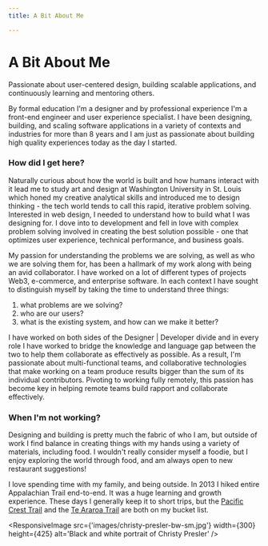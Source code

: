 ```yaml
---
title: A Bit About Me

---
```


<MetaData title='About Me - Christy Presler' />

# A Bit About Me

<Text>Passionate about user-centered design, building scalable applications, and continuously learning and mentoring others.</Text>

By formal education I'm a designer and by professional experience I'm a front-end engineer and user experience specialist. I have been designing, building, and scaling software applications in a variety of contexts and industries for more than 8 years and I am just as passionate about building high quality experiences today as the day I started.

### How did I get here?

Naturally curious about how the world is built and how humans interact with it lead me to study art and design at Washington University in St. Louis which honed my creative analytical skills and introduced me to design thinking - the tech world tends to call this rapid, iterative problem solving. Interested in web design, I needed to understand how to build what I was designing for. I dove into to development and fell in love with complex problem solving involved in creating the best solution possible - one that optimizes user experience, technical performance, and business goals. 

My passion for understanding the problems we are solving, as well as who we are solving them for, has been a hallmark of my work along with being an avid collaborator. I have worked on a lot of different types of projects Web3, e-commerce, and enterprise software. In each context I have sought to distinguish myself by taking the time to understand three things: 
  1. what problems are we solving?
  2. who are our users?
  3. what is the existing system, and how can we make it better?

I have worked on both sides of the Designer | Developer divide and in every role I have worked to bridge the knowledge and language gap between the two to help them collaborate as effectively as possible. As a result, I'm passionate about multi-functional teams, and collaborative technologies that make working on a team produce results bigger than the sum of its individual contributors. Pivoting to working fully remotely, this passion has become key in helping remote teams build rapport and collaborate effectively.

### When I'm not working?

Designing and building is pretty much the fabric of who I am, but outside of work I find balance in creating things with my hands using a variety of materials, including food. I wouldn't really consider myself a foodie, but I enjoy exploring the world through food, and am always open to new restaurant suggestions! 

I love spending time with my family, and being outside. In 2013 I hiked entire Appalachian Trail end-to-end. It was a huge learning and growth experience. These days I generally keep it to short trips, but the [Pacific Crest Trail](https://www.fs.usda.gov/pct/) and the [Te Araroa Trail](https://www.teararoa.org.nz/) are both on my bucket list.

<ResponsiveImage src={'images/christy-presler-bw-sm.jpg'} width={300} height={425} alt='Black and white portrait of Christy Presler' />
